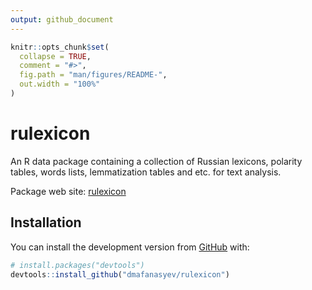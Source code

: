 ```yaml
---
output: github_document
---
```


<!-- README.md is generated from README.Rmd. Please edit that file -->

```r
knitr::opts_chunk$set(
  collapse = TRUE,
  comment = "#>",
  fig.path = "man/figures/README-",
  out.width = "100%"
)
```

# rulexicon

<!-- badges: start -->
<!-- badges: end -->

An R data package containing a collection of Russian lexicons, polarity tables, words lists, lemmatization tables and etc. for text analysis.

Package web site: [rulexicon](https://dmafanasyev.github.io/rulexicon/index.html)

## Installation

<!--
You can install the released version of rulexicon from [CRAN](https://CRAN.R-project.org) with:

``` r
install.packages("rulexicon")
```
-->

You can install the development version from [GitHub](https://github.com/) with:

``` r
# install.packages("devtools")
devtools::install_github("dmafanasyev/rulexicon")
```
<!--
## Example

This is a basic example which shows you how to solve a common problem:

```r
library(rulexicon)
## basic example code
```

What is special about using `README.Rmd` instead of just `README.md`? You can include R chunks like so:

```r
summary(cars)
```

You'll still need to render `README.Rmd` regularly, to keep `README.md` up-to-date.

You can also embed plots, for example:

```r
plot(pressure)
```

In that case, don't forget to commit and push the resulting figure files, so they display on GitHub!
-->
